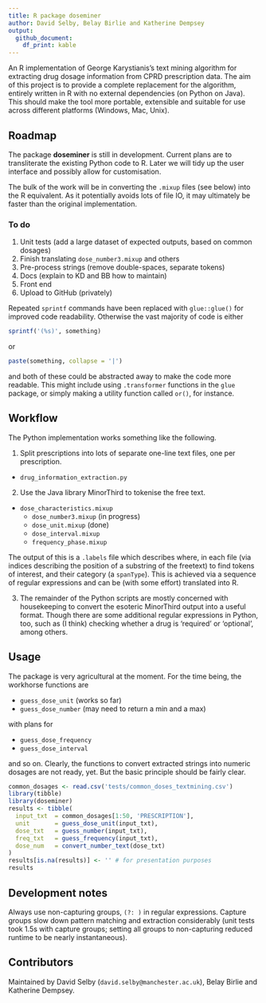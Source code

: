 ```yaml
---
title: R package doseminer
author: David Selby, Belay Birlie and Katherine Dempsey
output:
  github_document:
    df_print: kable
---
```


<!-- badges: start -->
<!-- badges: end -->

An R implementation of George Karystianis's text mining algorithm for extracting
drug dosage information from CPRD prescription data.
The aim of this project is to provide a complete replacement for the algorithm,
entirely written in R with no external dependencies (on Python on Java).
This should make the tool more portable, extensible and suitable for use across
different platforms (Windows, Mac, Unix).

## Roadmap

The package **doseminer** is still in development.
Current plans are to transliterate the existing Python code to R.
Later we will tidy up the user interface and possibly allow for customisation.

The bulk of the work will be in converting the `.mixup` files (see below) into the R equivalent. As it potentially avoids lots of file IO, it may ultimately be faster than the original implementation.

### To do

1. Unit tests (add a large dataset of expected outputs, based on common dosages)
2. Finish translating `dose_number3.mixup` and others
3. Pre-process strings (remove double-spaces, separate tokens)
3. Docs (explain to KD and BB how to maintain)
4. Front end
5. Upload to GitHub (privately)

Repeated `sprintf` commands have been replaced with `glue::glue()` for
improved code readability. Otherwise the vast majority of code is either
```r
sprintf('(%s)', something)
```
or
```r
paste(something, collapse = '|')
```
and both of these could be abstracted away to make the code more readable.
This might include using `.transformer` functions in the `glue` package, or
simply making a utility function called `or()`, for instance.

## Workflow

The Python implementation works something like the following.

1. Split prescriptions into lots of separate one-line text files, one per prescription.
  - `drug_information_extraction.py`

2. Use the Java library MinorThird to tokenise the free text.
  - `dose_characteristics.mixup`
    + `dose_number3.mixup` (in progress)
    + `dose_unit.mixup`    (done)
    + `dose_interval.mixup`
    + `frequency_phase.mixup`
  
The output of this is a `.labels` file which describes where, in each file
(via indices describing the position of a substring of the freetext) to find
tokens of interest, and their category (a `spanType`). This is achieved via a
sequence of regular expressions and can be (with some effort) translated into R.

3. The remainder of the Python scripts are mostly concerned with housekeeping to
convert the esoteric MinorThird output into a useful format. Though there are
some additional regular expressions in Python, too, such as (I think) checking
whether a drug is 'required' or 'optional', among others.

## Usage

The package is very agricultural at the moment.
For the time being, the workhorse functions are

- `guess_dose_unit` (works so far)
- `guess_dose_number` (may need to return a min and a max)

with plans for

- `guess_dose_frequency`
- `guess_dose_interval`

and so on. Clearly, the functions to convert extracted strings into numeric
dosages are not ready, yet. But the basic principle should be fairly clear.

```r
common_dosages <- read.csv('tests/common_doses_textmining.csv')
library(tibble)
library(doseminer)
results <- tibble(
  input_txt  = common_dosages[1:50, 'PRESCRIPTION'],
  unit       = guess_dose_unit(input_txt),
  dose_txt   = guess_number(input_txt),
  freq_txt   = guess_frequency(input_txt),
  dose_num   = convert_number_text(dose_txt)
)
results[is.na(results)] <- '' # for presentation purposes
results
```

## Development notes

Always use non-capturing groups, `(?: )` in regular expressions. Capture groups
slow down pattern matching and extraction considerably (unit tests took 1.5s
with capture groups; setting all groups to non-capturing reduced runtime to
be nearly instantaneous).

## Contributors

Maintained by David Selby (`david.selby@manchester.ac.uk`), Belay Birlie and
Katherine Dempsey.
